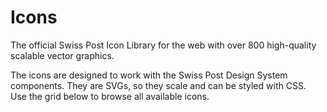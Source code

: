 
<Meta title="Icons/Search Icons" />

# Icons

<div className="lead">
  The official Swiss Post Icon Library for the web with over 800 high-quality scalable vector
  graphics.
</div>

The icons are designed to work with the Swiss Post Design System components. They are SVGs, so they scale and can be styled with CSS.<br/>
Use the grid below to browse all available icons.

<Search />
